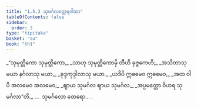 ```yaml
---
title: "1.5.3 သုမင်္ဂလတ္ထေရဂါထာ"
tableOfContents: false
sidebar:
  order: 3
type: "tipitaka"
basket: "su"
book: "th1"
---
```



<DynamicBreadcrumb />

<Division number="43" book="th1" e="ch" v="19" p="229">

<Paragraph number="98" type="verses" book="th1">
_“သုမုတ္တိကော သုမုတ္တိကော,_  
_သာဟု သုမုတ္တိကောမှိ တီဟိ ခုဇ္ဇကေဟိ;_  
_အသိတာသု မယာ နင်္ဂလာသု မယာ,_  
_ခုဒ္ဒကုဒ္ဒါလာသု မယာ._  

</Paragraph>

<Paragraph number="99" type="verses" book="th1">
_ယဒိပိ ဣဓမေဝ ဣဓမေဝ,_  
_အထ ဝါပိ အလမေဝ အလမေဝ;_  
_ဈာယ သုမင်္ဂလ ဈာယ သုမင်္ဂလ,_  
_အပ္ပမတ္တော ဝိဟရ သုမင်္ဂလာ”တိ._  


</Paragraph>
</Division>

<Paragraph number="100" type="center" book="th1">
…  သုမင်္ဂလော ထေရော… .
</Paragraph>